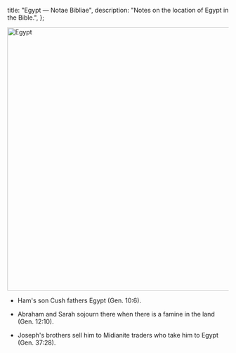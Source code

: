   title: "Egypt — Notae Bibliae",
  description: "Notes on the location of Egypt in the Bible.",
};

<Initial text="Egypt"/>

<Image
  className="sepia rounded"
  src="/places/egypt.jpg"
  alt="Egypt"
  width="600"
  height="600"
/>

- Ham's son Cush fathers Egypt (Gen. 10:6).

- Abraham and Sarah sojourn there when there is a famine in the land (Gen. 12:10).

- Joseph's brothers sell him to Midianite traders who take him to Egypt (Gen. 37:28).
